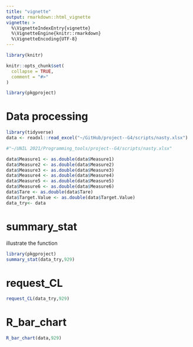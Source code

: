 ```yaml
---
title: "vignette"
output: rmarkdown::html_vignette
vignette: >
  %\VignetteIndexEntry{vignette}
  %\VignetteEngine{knitr::rmarkdown}
  %\VignetteEncoding{UTF-8}
---
```


```r
library(knitr)
```

```r
knitr::opts_chunk$set(
  collapse = TRUE,
  comment = "#>"
)
```

```r
library(pkgproject)
```


# Data processing

```r
library(tidyverse)
data <- readxl::read_excel("~/GitHub/project--G4/scripts/nasty.xlsx")

#"~/UNIL 2021/Programming_tools/project--G4/scripts/nasty.xlsx"

data$Measure1 <- as.double(data$Measure1)
data$Measure2 <- as.double(data$Measure2)
data$Measure3 <- as.double(data$Measure3)
data$Measure4 <- as.double(data$Measure4)
data$Measure5 <- as.double(data$Measure5)
data$Measure6 <- as.double(data$Measure6)
data$Tare <- as.double(data$Tare)
data$Target.Value <- as.double(data$Target.Value)
data_try<- data
```



# summary_stat

illustrate the function

```r

library(pkgproject)
summary_stat(data_try,929)
```

# request_CL

```r
request_CL(data_try,929)
```


# R_bar_chart

```r
R_bar_chart(data,929)
```



